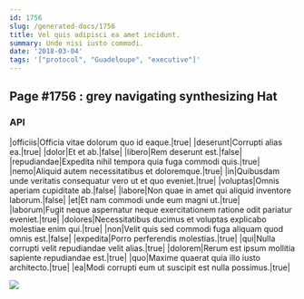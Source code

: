 ```yaml
---
id: 1756
slug: /generated-docs/1756
title: Vel quis adipisci ea amet incidunt.
summary: Unde nisi iusto commodi.
date: '2018-03-04'
tags: '["protocol", "Guadeloupe", "executive"]'
---
```


## Page #1756 : grey navigating synthesizing Hat
### API

|officiis|Officia vitae dolorum quo id eaque.|true|
|deserunt|Corrupti alias ea.|true|
|dolor|Et et ab.|false|
|libero|Rem deserunt est.|false|
|repudiandae|Expedita nihil tempora quia fuga commodi quis.|true|
|nemo|Aliquid autem necessitatibus et doloremque.|true|
|in|Quibusdam unde veritatis consequatur vero ut et quo eveniet.|true|
|voluptas|Omnis aperiam cupiditate ab.|false|
|labore|Non quae in amet qui aliquid inventore laborum.|false|
|et|Et nam commodi unde eum magni ut.|true|
|laborum|Fugit neque aspernatur neque exercitationem ratione odit pariatur eveniet.|true|
|dolores|Necessitatibus ducimus et voluptas explicabo molestiae enim qui.|true|
|non|Velit quis sed commodi fuga aliquam quod omnis est.|false|
|expedita|Porro perferendis molestias.|true|
|qui|Nulla corrupti velit repudiandae velit alias.|true|
|dolorem|Rerum est ipsum mollitia sapiente repudiandae est.|true|
|quo|Maxime quaerat quia illo iusto architecto.|true|
|ea|Modi corrupti eum ut suscipit est nulla possimus.|true|


![](/assets/cats-3.jpg)


